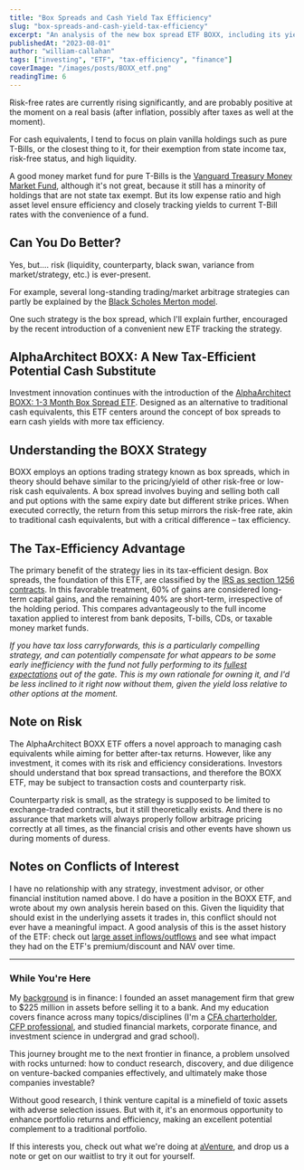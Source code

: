 ```yaml
---
title: "Box Spreads and Cash Yield Tax Efficiency"
slug: "box-spreads-and-cash-yield-tax-efficiency"
excerpt: "An analysis of the new box spread ETF BOXX, including its yield equivalency after tax and alternative options."
publishedAt: "2023-08-01"
author: "william-callahan"
tags: ["investing", "ETF", "tax-efficiency", "finance"]
coverImage: "/images/posts/BOXX_etf.png"
readingTime: 6
---
```


Risk-free rates are currently rising significantly, and are probably positive at the moment on a real basis (after inflation, possibly after taxes as well at the moment).

For cash equivalents, I tend to focus on plain vanilla holdings such as pure T-Bills, or the closest thing to it, for their exemption from state income tax, risk-free status, and high liquidity.

A good money market fund for pure T-Bills is the [Vanguard Treasury Money Market Fund](https://investor.vanguard.com/investment-products/mutual-funds/profile/vusxx), although it's not great, because it still has a minority of holdings that are not state tax exempt. But its low expense ratio and high asset level ensure efficiency and closely tracking yields to current T-Bill rates with the convenience of a fund.

## Can You Do Better?

Yes, but.... risk (liquidity, counterparty, black swan, variance from market/strategy, etc.) is ever-present.

For example, several long-standing trading/market arbitrage strategies can partly be explained by the [Black Scholes Merton model](https://en.wikipedia.org/wiki/Black%E2%80%93Scholes_model).

One such strategy is the box spread, which I'll explain further, encouraged by the recent introduction of a convenient new ETF tracking the strategy.

## AlphaArchitect BOXX: A New Tax-Efficient Potential Cash Substitute

Investment innovation continues with the introduction of the [AlphaArchitect BOXX: 1-3 Month Box Spread ETF](https://etfsite.alphaarchitect.com/boxx/). Designed as an alternative to traditional cash equivalents, this ETF centers around the concept of box spreads to earn cash yields with more tax efficiency.

## Understanding the BOXX Strategy

BOXX employs an options trading strategy known as box spreads, which in theory should behave similar to the pricing/yield of other risk-free or low-risk cash equivalents. A box spread involves buying and selling both call and put options with the same expiry date but different strike prices. When executed correctly, the return from this setup mirrors the risk-free rate, akin to traditional cash equivalents, but with a critical difference – tax efficiency.

## The Tax-Efficiency Advantage

The primary benefit of the strategy lies in its tax-efficient design. Box spreads, the foundation of this ETF, are classified by the [IRS as section 1256 contracts](https://www.irs.gov/pub/irs-pdf/f6781.pdf). In this favorable treatment, 60% of gains are considered long-term capital gains, and the remaining 40% are short-term, irrespective of the holding period. This compares advantageously to the full income taxation applied to interest from bank deposits, T-bills, CDs, or taxable money market funds.

_If you have tax loss carryforwards, this is a particularly compelling strategy, and can potentially compensate for what appears to be some early inefficiency with the fund not fully performing to its [fullest expectations](https://www.bogleheads.org/forum/viewtopic.php?t=402575) out of the gate._ _This is my own rationale for owning it, and I'd be less inclined to it right now without them, given the yield loss relative to other options at the moment._

## Note on Risk

The AlphaArchitect BOXX ETF offers a novel approach to managing cash equivalents while aiming for better after-tax returns. However, like any investment, it comes with its risk and efficiency considerations. Investors should understand that box spread transactions, and therefore the BOXX ETF, may be subject to transaction costs and counterparty risk.

Counterparty risk is small, as the strategy is supposed to be limited to exchange-traded contracts, but it still theoretically exists. And there is no assurance that markets will always properly follow arbitrage pricing correctly at all times, as the financial crisis and other events have shown us during moments of duress.

## Notes on Conflicts of Interest

I have no relationship with any strategy, investment advisor, or other financial institution named above. I do have a position in the BOXX ETF, and wrote about my own analysis herein based on this. Given the liquidity that should exist in the underlying assets it trades in, this conflict should not ever have a meaningful impact. A good analysis of this is the asset history of the ETF: check out [large asset inflows/outflows](https://etfsite.alphaarchitect.com/boxx/#performance) and see what impact they had on the ETF's premium/discount and NAV over time.

---

<div className="bg-blue-50 dark:bg-blue-900/20 px-6 py-4 rounded-lg my-8 [&>:first-child]:!mt-0 [&>:last-child]:!mb-0">

### While You're Here

My [background](https://www.linkedin.com/in/williamacallahan/) is in finance: I founded an asset management firm that grew to $225 million in assets before selling it to a bank. And my education covers finance across many topics/disciplines (I'm a [CFA charterholder](https://www.cfainstitute.org/en/programs/cfa/charterholder-careers), [CFP professional](https://www.cfp.net/get-certified/certification-process), and studied financial markets, corporate finance, and investment science in undergrad and grad school).

This journey brought me to the next frontier in finance, a problem unsolved with rocks unturned: how to conduct research, discovery, and due diligence on venture-backed companies effectively, and ultimately make those companies investable?

Without good research, I think venture capital is a minefield of toxic assets with adverse selection issues. But with it, it's an enormous opportunity to enhance portfolio returns and efficiency, making an excellent potential complement to a traditional portfolio.

If this interests you, check out what we're doing at [aVenture](https://aventure.vc/), and drop us a note or get on our waitlist to try it out for yourself.
</div>

